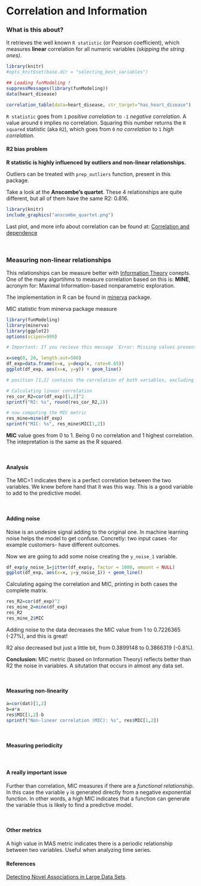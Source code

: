 Correlation and Information
=====

### What is this about?

It retrieves the well known `R statistic` (or Pearson coefficient), which measures **linear** correlation  for all numeric variables _(skipping the string ones)_.


```r
library(knitr)
#opts_knit$set(base.dir = "selecting_best_variables")
```


```r
## Loading funModeling !
suppressMessages(library(funModeling))
data(heart_disease)
```

```r
correlation_table(data=heart_disease, str_target="has_heart_disease")
```

`R statistic` goes from `1` _positive correlation_ to `-1` _negative correlation_. A value around `0` implies no correlation.
Squaring this number returns the `R squared` statistic (aka `R2`), which goes from `0` _no correlation_ to `1` _high correlation_. 

#### R2 bias problem

**R statistic is highly influenced by outliers and non-linear relationships.**

Outliers can be treated with `prep_outliers` function, present in this package.

Take a look at the **Anscombe's quartet**. These 4 relationships are quite different, but all of them have the same R2: 0.816.


```r
library(knitr)
include_graphics("anscombe_quartet.png")
```



Last plot, and more info about correlation can be found at: [Correlation and dependence](https://en.wikipedia.org/wiki/Correlation_and_dependence)

<br>

### Measuring non-linear relationships

This relationships can be measure better with <a href="https://en.wikipedia.org/wiki/Information_theory">Information Theory</a> conepts. One of the many algortihms to measure correlation based on this is: **MINE**, acronym for: Maximal Information-based nonparametric exploration.

The implementation in R can be found in <a href="https://cran.r-project.org/web/packages/minerva/index.html">minerva</a> package.

MIC statistic from minerva package measure 

```r
library(funModeling)
library(minerva)
library(ggplot2)
options(scipen=999)

# Important: If you recieve this message `Error: Missing values present in input variable 'x'. Consider using use = 'pairwise.complete.obs'.` is because data has missing values.

x=seq(0, 20, length.out=500)
df_exp=data.frame(x=x, y=dexp(x, rate=0.65))
ggplot(df_exp, aes(x=x, y=y)) + geom_line()

# position [1,2] contains the correlation of both variables, excluding the correlation measure of each variable against itself.

# Calculating linear correlation
res_cor_R2=cor(df_exp)[1,2]^2
sprintf("R2: %s", round(res_cor_R2,2))

# now computing the MIC metric
res_mine=mine(df_exp)
sprintf("MIC: %s", res_mine$MIC[1,2])

```
**MIC** value goes from 0 to 1. Being 0 no correlation and 1 highest correlation. The intepretation is the same as the R squared.

<br>

#### Analysis 

The MIC=1 indicates there is a perfect correlation between the two variables. We knew before hand that it was this way. This is a good variable to add to the predictive model. 



<br>

#### Adding noise

Noise is an undesire signal adding to the original one. In machine learning noise helps the model to get confuse. Concretly: two input cases -for example customers- have different outcomes.

Now we are going to add some noise creating the `y_noise_1` variable.

```r
df_exp$y_noise_1=jitter(df_exp$y, factor = 1000, amount = NULL)
ggplot(df_exp, aes(x=x, y=y_noise_1)) + geom_line()
```

Calculating againg the correlation and MIC, printing in both cases the complete matrix.

```r
res_R2=cor(df_exp)^2
res_mine_2=mine(df_exp)
res_R2
res_mine_2$MIC

```

Adding noise to the data decreases the MIC value from 1 to 0.7226365 (-27%), and this is great!

R2 also decreased but just a little bit, from 0.3899148 to 0.3866319 (-0.8%). 


**Conclusion:** MIC metric (based on Information Theory) reflects better than R2 the noise in variables. A situtation that occurs in almost any data set.

<br>

#### Measuring non-linearity


```r

a=cor(dat)[1,2]
b=a*a
res$MIC[1,2]-b
sprintf("Non-linear correlation (MIC): %s", res$MIC[1,2])
```

<br>

#### Measuring periodicity






<br>

#### A really important issue

Further than correlation, MIC measures if there are a _functional relationship_. In this case the variable `y` is generated directly from a negative exponential function. In other words, a high MIC indicates that a function can generate the variable thus is likely to find a predictive model. 

<br>

#### Other metrics 

A high value in MAS metric indicates there is a periodic relationship between two variables. Useful when analyzing time series.


#### References

<a href="http://science.sciencemag.org/content/334/6062/1518.full?ijkey=cRCIlh2G7AjiA&keytype=ref&siteid=sci" target="blank">Detecting Novel Associations in Large Data Sets</a>.


